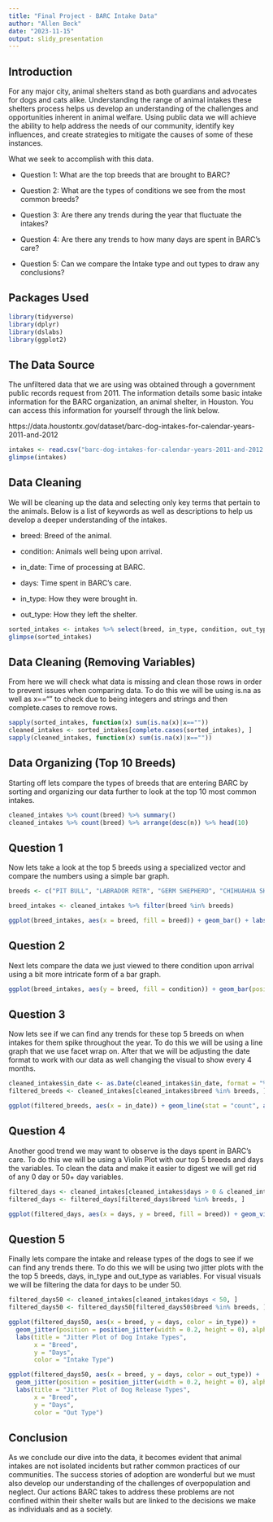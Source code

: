 ```yaml
---
title: "Final Project - BARC Intake Data"
author: "Allen Beck"
date: "2023-11-15"
output: slidy_presentation
---
```


## Introduction

For any major city, animal shelters stand as both guardians and advocates for dogs and cats alike. Understanding the range of animal intakes these shelters process helps us develop an understanding of the challenges and opportunities inherent in animal welfare. Using public data we will achieve the ability to help address the needs of our community, identify key influences, and create strategies to mitigate the causes of some of these instances.

What we seek to accomplish with this data.

- Question 1: What are the top breeds that are brought to BARC?

- Question 2: What are the types of conditions we see from the most common breeds?

- Question 3: Are there any trends during the year that fluctuate the intakes?

- Question 4: Are there any trends to how many days are spent in BARC's care?

- Question 5: Can we compare the Intake type and out types to draw any conclusions?

## Packages Used
```r
library(tidyverse)
library(dplyr)
library(dslabs) 
library(ggplot2)
```

## The Data Source
The unfiltered data that we are using was obtained through a government public records request from 2011.  The information details some basic intake information for the BARC organization, an animal shelter, in Houston.  You can access this information for yourself through the link below.

https://data.houstontx.gov/dataset/barc-dog-intakes-for-calendar-years-2011-and-2012
```r
intakes <- read.csv("barc-dog-intakes-for-calendar-years-2011-and-2012.csv")
glimpse(intakes)
```
## Data Cleaning
We will be cleaning up the data and selecting only key terms that pertain to the animals.  Below is a list of keywords as well as descriptions to help us develop a deeper understanding of the intakes.

- breed: Breed of the animal.

- condition: Animals well being upon arrival.

- in_date: Time of processing at BARC.

- days: Time spent in BARC's care.

- in_type: How they were brought in.

- out_type: How they left the shelter.

```r
sorted_intakes <- intakes %>% select(breed, in_type, condition, out_type, days, in_date)
glimpse(sorted_intakes)
```

## Data Cleaning (Removing Variables)
From here we will check what data is missing and clean those rows in order to prevent issues when comparing data.  To do this we will be using is.na as well as x=="" to check due to being integers and strings and then complete.cases to remove rows.
```r
sapply(sorted_intakes, function(x) sum(is.na(x)|x==""))
cleaned_intakes <- sorted_intakes[complete.cases(sorted_intakes), ]
sapply(cleaned_intakes, function(x) sum(is.na(x)|x==""))
```

## Data Organizing (Top 10 Breeds)
Starting off lets compare the types of breeds that are entering BARC by sorting and organizing our data further to look at the top 10 most common intakes.
```r
cleaned_intakes %>% count(breed) %>% summary()
cleaned_intakes %>% count(breed) %>% arrange(desc(n)) %>% head(10)
```

## Question 1
Now lets take a look at the top 5 breeds using a specialized vector and compare the numbers using a simple bar graph.

```r
breeds <- c("PIT BULL", "LABRADOR RETR", "GERM SHEPHERD", "CHIHUAHUA SH", "CHOW CHOW")

breed_intakes <- cleaned_intakes %>% filter(breed %in% breeds)

ggplot(breed_intakes, aes(x = breed, fill = breed)) + geom_bar() + labs(title = "Comparison of Specific Breeds", x = "Breed", y = "Count", fill = "Breed")
```

## Question 2
Next lets compare the data we just viewed to there condition upon arrival using a bit more intricate form of a bar graph.

```r
ggplot(breed_intakes, aes(y = breed, fill = condition)) + geom_bar(position = "dodge", stat = "count") + labs(title = "Condition of the Top Five Breeds", x = "Count", y = "Breed", fill = "Condition")
```

## Question 3
Now lets see if we can find any trends for these top 5 breeds on when intakes for them spike throughout the year. To do this we will be using a line graph that we use facet wrap on. After that we will be adjusting the date format to work with our data as well changing the visual to show every 4 months.

```r
cleaned_intakes$in_date <- as.Date(cleaned_intakes$in_date, format = "%m/%d/%Y")
filtered_breeds <- cleaned_intakes[cleaned_intakes$breed %in% breeds, ]

ggplot(filtered_breeds, aes(x = in_date)) + geom_line(stat = "count", aes(color = breed, group = breed)) + labs(title = "Top Five Dog Intakes Over Time", x = "Date", y = "Number of Intakes") + scale_x_date(date_labels = "%m/%d/%Y", date_breaks = "4 month") + facet_wrap(~breed, scales = "free_y", ncol = 1)
```

## Question 4
Another good trend we may want to observe is the days spent in BARC's care. To do this we will be using a Violin Plot with our top 5 breeds and days the variables. To clean the data and make it easier to digest we will get rid of any 0 day or 50+ day variables.

```r
filtered_days <- cleaned_intakes[cleaned_intakes$days > 0 & cleaned_intakes$days < 50, ]
filtered_days <- filtered_days[filtered_days$breed %in% breeds, ]

ggplot(filtered_days, aes(x = days, y = breed, fill = breed)) + geom_violin() + labs(title = "Violin Plot of Dog Intakes", x = "Days", y = "Breeds")
```

## Question 5
Finally lets compare the intake and release types of the dogs to see if we can find any trends there. To do this we will be using two jitter plots with the the top 5 breeds, days, in_type and out_type as variables. For visual visuals we will be filtering the data for days to be under 50.

```r
filtered_days50 <- cleaned_intakes[cleaned_intakes$days < 50, ]
filtered_days50 <- filtered_days50[filtered_days50$breed %in% breeds, ]

ggplot(filtered_days50, aes(x = breed, y = days, color = in_type)) +
  geom_jitter(position = position_jitter(width = 0.2, height = 0), alpha = 0.7) +
  labs(title = "Jitter Plot of Dog Intake Types",
       x = "Breed",
       y = "Days",
       color = "Intake Type")

ggplot(filtered_days50, aes(x = breed, y = days, color = out_type)) +
  geom_jitter(position = position_jitter(width = 0.2, height = 0), alpha = 0.7) +
  labs(title = "Jitter Plot of Dog Release Types",
       x = "Breed",
       y = "Days",
       color = "Out Type")
```

## Conclusion

As we conclude our dive into the data, it becomes evident that animal intakes are not isolated incidents but rather common practices of our communities. The success stories of adoption are wonderful but we must also develop our understanding of the challenges of overpopulation and neglect. Our actions BARC takes to address these problems are not confined within their shelter walls but are linked to the decisions we make as individuals and as a society.









